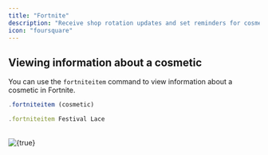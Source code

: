 ```yaml
---
title: "Fortnite"
description: "Receive shop rotation updates and set reminders for cosmetics."
icon: "foursquare"
---
```


## Viewing information about a cosmetic

You can use the `fortniteitem` command to view information about a cosmetic in Fortnite.

<CodeGroup>

```javascript Syntax
.fortniteitem (cosmetic)
```


```javascript Example
.fortniteitem Festival Lace
```

</CodeGroup>

<br />

<Frame>
  <img
    src="/images/integrations/fortnite/fortniteitem.png"
    alt={true}
    title={true}
    className="ml-auto"
  />
</Frame>